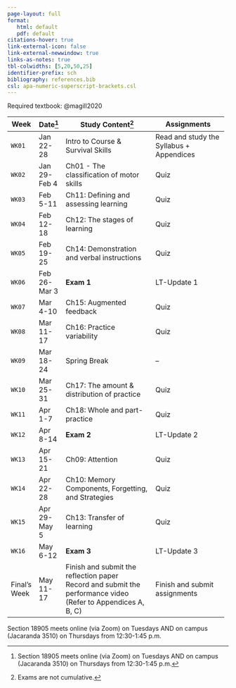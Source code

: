 ```yaml
---
page-layout: full
format: 
   html: default
   pdf: default
citations-hover: true
link-external-icon: false
link-external-newwindow: true
links-as-notes: true
tbl-colwidths: [5,20,50,25]
identifier-prefix: sch
bibliography: references.bib
csl: apa-numeric-superscript-brackets.csl
---
```


Required textbook: @magill2020

+--------------+--------------+-----------------------------------------------------+------------------------------------------+
| Week         | Date[^1]     | Study Content[^2]                                   | Assignments                              |
+==============+==============+=====================================================+==========================================+
| `WK01`       | Jan 22-28    | Intro to Course & Survival Skills                   | Read and study the Syllabus + Appendices |
+--------------+--------------+-----------------------------------------------------+------------------------------------------+
| `WK02`       | Jan 29-Feb 4 | Ch01 - The classification of motor skills           | Quiz                                     |
+--------------+--------------+-----------------------------------------------------+------------------------------------------+
| `WK03`       | Feb 5-11     | Ch11: Defining and assessing learning               | Quiz                                     |
+--------------+--------------+-----------------------------------------------------+------------------------------------------+
| `WK04`       | Feb 12-18    | Ch12: The stages of learning                        | Quiz                                     |
+--------------+--------------+-----------------------------------------------------+------------------------------------------+
| `WK05`       | Feb 19-25    | Ch14: Demonstration and verbal instructions         | Quiz                                     |
+--------------+--------------+-----------------------------------------------------+------------------------------------------+
| `WK06`       | Feb 26-Mar 3 | **Exam 1**                                          | LT-Update 1                              |
+--------------+--------------+-----------------------------------------------------+------------------------------------------+
| `WK07`       | Mar 4-10     | Ch15: Augmented feedback                            | Quiz                                     |
+--------------+--------------+-----------------------------------------------------+------------------------------------------+
| `WK08`       | Mar 11-17    | Ch16: Practice variability                          | Quiz                                     |
+--------------+--------------+-----------------------------------------------------+------------------------------------------+
| `WK09`       | Mar 18-24    | Spring Break                                        | --                                       |
+--------------+--------------+-----------------------------------------------------+------------------------------------------+
| `WK10`       | Mar 25-31    | Ch17: The amount & distribution of practice         | Quiz                                     |
+--------------+--------------+-----------------------------------------------------+------------------------------------------+
| `WK11`       | Apr 1-7      | Ch18: Whole and part-practice                       | Quiz                                     |
+--------------+--------------+-----------------------------------------------------+------------------------------------------+
| `WK12`       | Apr 8-14     | **Exam 2**                                          | LT-Update 2                              |
+--------------+--------------+-----------------------------------------------------+------------------------------------------+
| `WK13`       | Apr 15-21    | Ch09: Attention                                     | Quiz                                     |
+--------------+--------------+-----------------------------------------------------+------------------------------------------+
| `WK14`       | Apr 22-28    | Ch10: Memory Components, Forgetting, and Strategies | Quiz                                     |
+--------------+--------------+-----------------------------------------------------+------------------------------------------+
| `WK15`       | Apr 29-May 5 | Ch13: Transfer of learning                          | Quiz                                     |
+--------------+--------------+-----------------------------------------------------+------------------------------------------+
| `WK16`       | May 6-12     | **Exam 3**                                          | LT-Update 3                              |
+--------------+--------------+-----------------------------------------------------+------------------------------------------+
| Final's Week | May 11-17    | Finish and submit the reflection paper\             | Finish and submit assignments            |
|              |              | Record and submit the performance video\            |                                          |
|              |              | (Refer to Appendices A, B, C)                       |                                          |
+--------------+--------------+-----------------------------------------------------+------------------------------------------+

[^1]: Section 18905 meets online (via Zoom) on Tuesdays AND on campus (Jacaranda 3510) on Thursdays from 12:30-1:45 p.m.

[^2]: Exams are not cumulative.

::: callout-note
Section 18905 meets online (via Zoom) on Tuesdays AND on campus (Jacaranda 3510) on Thursdays from 12:30-1:45 p.m.
:::
